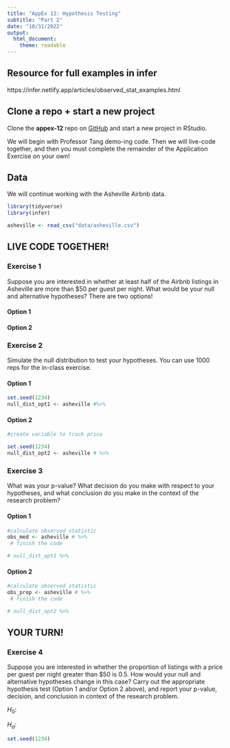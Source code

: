 ```yaml
---
title: "AppEx 12: Hypothesis Testing"
subtitle: "Part 2"
date: "10/31/2022"
output: 
  html_document:
    theme: readable
---
```


## Resource for full examples in infer

https://infer.netlify.app/articles/observed_stat_examples.html



## Clone a repo + start a new project

Clone the **appex-12** repo on [GitHub](https://github.com/math118-fall2022) and start a new project in RStudio. 

We will begin with Professor Tang demo-ing code. Then we will live-code together, and then you must complete the remainder of the Application Exercise on your own!


## Data

We will continue working with the Asheville Airbnb data.

```r
library(tidyverse)
library(infer)
```

```r
asheville <- read_csv("data/asheville.csv")
```

## LIVE CODE TOGETHER!

### Exercise 1

Suppose you are interested in whether at least half of the Airbnb listings in Asheville are more than $50 per guest per night. What would be your null and alternative hypotheses? There are two options! 

#### Option 1 



#### Option 2


### Exercise 2

Simulate the null distribution to test your hypotheses. You can use 1000 reps for the in-class exercise.

#### Option 1 

```r
set.seed(1234)
null_dist_opt1 <- asheville #%>% 
```

#### Option 2

```r
#create variable to track price

```

```r
set.seed(1234)
null_dist_opt2 <- asheville # %>%
```


### Exercise 3

What was your p-value? What decision do you make with respect to your 
hypotheses, and what conclusion do you make in the context of the research
problem?

#### Option 1

```r
#calculate observed statistic
obs_med <- asheville # %>%
 # finish the code

```

```r
# null_dist_opt1 %>% 
```


#### Option 2

```r
#calculate observed statistic
obs_prop <- asheville # %>%
 # finish the code
```

```r
# null_dist_opt2 %>%
```


## YOUR TURN!

### Exercise 4

Suppose you are interested in whether the proportion of listings with a price per guest per night greater than $50 is 0.5. How would your null and 
alternative hypotheses change in this case? Carry out the appropriate
hypothesis test (Option 1 and/or Option 2 above), and report your p-value, decision, and conclusion in context of the research problem. 

$H_0$: 

$H_a$: 

```r
set.seed(1234)

```

